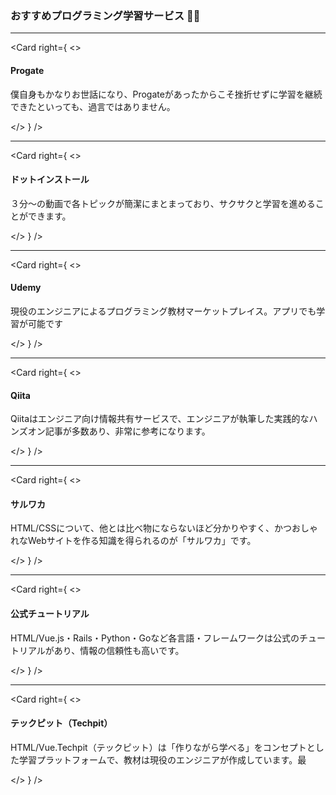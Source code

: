 <!-- classes: title -->

### おすすめプログラミング学習サービス 👨‍💻

---


<Card
  right={
    <>
      <h4>Progate</h4>
      <p>僕自身もかなりお世話になり、Progateがあったからこそ挫折せずに学習を継続できたといっても、過言ではありません。
      </p>
    </>
  }
/>

---

<Card
  right={
    <>
      <h4>ドットインストール </h4>
      <p>３分〜の動画で各トピックが簡潔にまとまっており、サクサクと学習を進めることができます。
      </p>
    </>
  }
/>

---

<Card
    right={
    <>
      <h4>Udemy </h4>
      <p>現役のエンジニアによるプログラミング教材マーケットプレイス。アプリでも学習が可能です
      </p>
    </>
  }
/>

---

<Card
    right={
    <>
      <h4>Qiita </h4>
      <p>Qiitaはエンジニア向け情報共有サービスで、エンジニアが執筆した実践的なハンズオン記事が多数あり、非常に参考になります。
      </p>
    </>
  }
/>

---

<Card
  right={
    <>
      <h4>サルワカ </h4>
      <p>HTML/CSSについて、他とは比べ物にならないほど分かりやすく、かつおしゃれなWebサイトを作る知識を得られるのが「サルワカ」です。
      </p>
    </>
  }
/>

---

<Card
  right={
    <>
      <h4>公式チュートリアル </h4>
      <p>HTML/Vue.js・Rails・Python・Goなど各言語・フレームワークは公式のチュートリアルがあり、情報の信頼性も高いです。
      </p>
    </>
  }
/>

---

<Card
  right={
    <>
      <h4>テックピット（Techpit） </h4>
      <p>HTML/Vue.Techpit（テックピット）は「作りながら学べる」をコンセプトとした学習プラットフォームで、教材は現役のエンジニアが作成しています。最
      </p>
    </>
  }
/>
